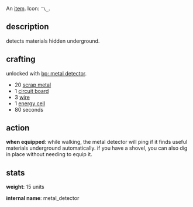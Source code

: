 {{FixTitle}}
An [[items|item]]. Icon: <code><nowiki>¯\_</nowiki></code>.

== description ==

detects materials hidden underground.

== crafting ==

unlocked with [[bp: metal detector]].

* 20 [[scrap metal]]
* 1 [[circuit board]]
* 3 [[wire]]
* 1 [[energy cell]]
* 80 seconds

== action ==

'''when equipped''': while walking, the metal detector will ping if it finds useful materials underground automatically. if you have a shovel, you can also dig in place without needing to equip it.

== stats ==

'''weight''': 15 units

'''internal name''': metal_detector